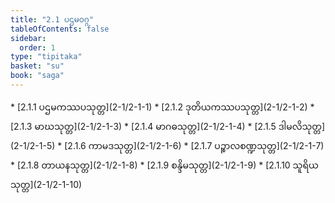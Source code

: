 ```yaml
---
title: "2.1 ပဌမဝဂ္ဂ"
tableOfContents: false
sidebar:
  order: 1
type: "tipitaka"
basket: "su"
book: "saga"
---
```



<DynamicBreadcrumb />



<TableOfContents book="saga" section="2.1">
* [2.1.1 ပဌမကဿပသုတ္တ](2-1/2-1-1)
* [2.1.2 ဒုတိယကဿပသုတ္တ](2-1/2-1-2)
* [2.1.3 မာဃသုတ္တ](2-1/2-1-3)
* [2.1.4 မာဂဓသုတ္တ](2-1/2-1-4)
* [2.1.5 ဒါမလိသုတ္တ](2-1/2-1-5)
* [2.1.6 ကာမဒသုတ္တ](2-1/2-1-6)
* [2.1.7 ပဉ္စာလစဏ္ဍသုတ္တ](2-1/2-1-7)
* [2.1.8 တာယနသုတ္တ](2-1/2-1-8)
* [2.1.9 စန္ဒိမသုတ္တ](2-1/2-1-9)
* [2.1.10 သူရိယသုတ္တ](2-1/2-1-10)
</TableOfContents>